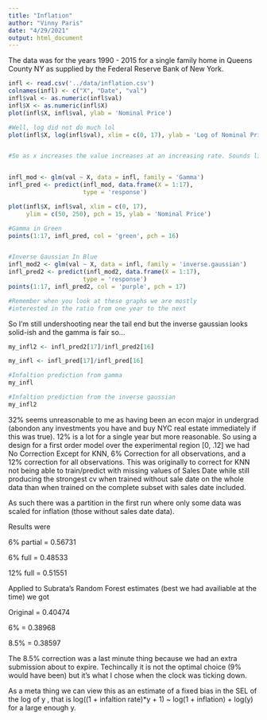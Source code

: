 ```yaml
---
title: "Inflation"
author: "Vinny Paris"
date: "4/29/2021"
output: html_document
---
```

The data was for the years 1990 - 2015 for a single family home in Queens County NY as supplied by the Federal Reserve Bank of New York.
```r
infl <- read.csv('../data/inflation.csv')
colnames(infl) <- c("X", "Date", "val")
infl$val <- as.numeric(infl$val)
infl$X <- as.numeric(infl$X)
plot(infl$X, infl$val, ylab = 'Nominal Price')

#Well, log did not do much lol
plot(infl$X, log(infl$val), xlim = c(0, 17), ylab = 'Log of Nominal Price')


#So as x increases the value increases at an increasing rate. Sounds like a Gamma to me, as alpha grows the expectations grows squaredly so...


infl_mod <- glm(val ~ X, data = infl, family = 'Gamma')
infl_pred <- predict(infl_mod, data.frame(X = 1:17),
                     type = 'response')

plot(infl$X, infl$val, xlim = c(0, 17),
     ylim = c(50, 250), pch = 15, ylab = 'Nominal Price')

#Gamma in Green
points(1:17, infl_pred, col = 'green', pch = 16)


#Inverse Gaussian In Blue
infl_mod2 <- glm(val ~ X, data = infl, family = 'inverse.gaussian')
infl_pred2 <- predict(infl_mod2, data.frame(X = 1:17),
                     type = 'response')
points(1:17, infl_pred2, col = 'purple', pch = 17)

#Remember when you look at these graphs we are mostly
#interested in the ratio from one year to the next
```

So I'm still undershooting near the tail end but the inverse gaussian looks solid-ish and the gamma is fair so...
```r
my_infl2 <- infl_pred2[17]/infl_pred2[16]

my_infl <- infl_pred[17]/infl_pred[16]

#Infaltion prediction from gamma
my_infl

#Infaltion prediction from the inverse gaussian
my_infl2
```

32% seems unreasonable to me as having been an econ major in undergrad (abondon any investments you have and buy NYC real estate immediately if this was true). 12% is a lot for a single year but more reasonable. So using a design for a first order model over the experimental region [0, .12] we had No Correction Except for KNN, 6% Correction for all observations, and a 12% correction for all observations. This was originally to correct for KNN not being able to train/predict with missing values of Sales Date while still producing the strongest cv when trained without sale date on the whole data than when trained on the complete subset with sales date included. 

As such there was a partition in the first run where only some data was scaled for inflation (those without sales date data). 


Results were \n

6% partial = 0.56731 \n

6% full = 0.48533 \n

12% full = 0.51551 \n



Applied to Subrata's Random Forest estimates (best  we had availiable at the time) we got

Original = 0.40474

6%       = 0.38968

8.5%     = 0.38597

The 8.5% correction was a last minute thing because we had an extra submission about to expire. Techincally it is not the optimal choice (9% would have been) but it's what I chose when the clock was ticking down.

As a meta thing we can view this as an estimate of a fixed bias in the SEL of the log of y , that is log((1 + infaltion rate)*y + 1) ~ log(1 + inflation) + log(y) for a large enough y.
